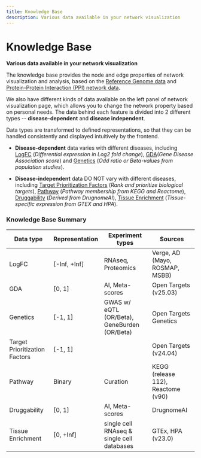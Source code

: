 ```yaml
---
title: Knowledge Base
description: Various data available in your network visualization
---
```


# Knowledge Base

**Various data available in your network visualization**

The knowledge base provides the node and edge properties of network visualization and analysis, based on the [Reference Genome data](./knowledge-base/reference-genome-data.mdx) and [Protein-Protein Interaction (PPI) network data](./knowledge-base/protein-protein-interaction-ppi-data.mdx).

We also have different kinds of data available on the left panel of network visualization page, which allows you to change the network property based on personal needs. The data behind each feature is divided into 2 different types -- **disease-dependent** and **disease independent**.

Data types are transformed to defined representations, so that they can be handled consistently and displayed intuitively by the frontend.

- **Disease-dependent** data varies with different diseases, including [LogFC](knowledge-base/disease-dependent-data/logfc.mdx) (_Differential expression in Log2 fold change_), [GDA](knowledge-base/disease-dependent-data/gda.mdx)(_Gene Disease Association score_) and [Genetics](knowledge-base/disease-dependent-data/genetics.mdx) (_Odd ratio or Beta-values from population studies_).

- **Disease-independent** data DO NOT vary with different diseases, including [Target Prioritization Factors](knowledge-base/disease-independent-data/target-prioritization-factors.mdx) (_Rank and prioritize biological targets_), [Pathway](knowledge-base/disease-independent-data/pathway.mdx) (_Pathway membership from KEGG and Reactome_), [Druggability](knowledge-base/disease-independent-data/druggability.mdx) (_Derived from DrugnomeAI_), [Tissue Enrichment](knowledge-base/disease-independent-data/tissue-enrichment.mdx) (_Tissue-specific expression from GTEX and HPA_).

### Knowledge Base Summary

| Data type                          | Representation | Experiment types                             | Sources                            |
| ---------------------------------- | -------------- | -------------------------------------------- | ---------------------------------- |
| LogFC                              | [-Inf, +Inf]   | RNAseq, Proteomics                           | Verge, AD (Mayo, ROSMAP, MSBB)     |
| GDA                                | [0, 1]         | AI, Meta-scores                              | Open Targets (v25.03)              |
| Genetics                           | [-1, 1]        | GWAS w/ eQTL (OR/Beta), GeneBurden (OR/Beta) | Open Targets Genetics              |
| Target Prioritization Factors      | [-1, 1]        |                                              | Open Targets (v24.04)               |
| Pathway                            | Binary         | Curation                                     | KEGG (release 112), Reactome (v90) |
| Druggability                       | [0, 1]         | AI, Meta-scores                              | DrugnomeAI                         |
| Tissue Enrichment                  | [0, +Inf]      | single cell RNAseq & single cell databases   | GTEx, HPA (v23.0)                  |
